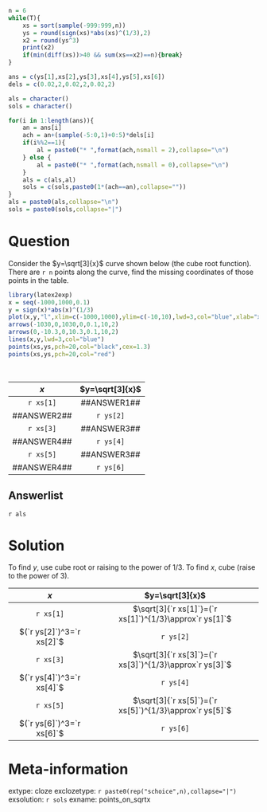 ```r
n = 6
while(T){
    xs = sort(sample(-999:999,n))
    ys = round(sign(xs)*abs(xs)^(1/3),2)
    x2 = round(ys^3)
    print(x2)
    if(min(diff(xs))>40 && sum(xs==x2)==n){break}
}

ans = c(ys[1],xs[2],ys[3],xs[4],ys[5],xs[6])
dels = c(0.02,2,0.02,2,0.02,2)

als = character()
sols = character()

for(i in 1:length(ans)){
    an = ans[i]
    ach = an+(sample(-5:0,1)+0:5)*dels[i]
    if(i%%2==1){
        al = paste0("* ",format(ach,nsmall = 2),collapse="\n")
    } else {
        al = paste0("* ",format(ach,nsmall = 0),collapse="\n")
    }
    als = c(als,al)
    sols = c(sols,paste0(1*(ach==an),collapse=""))
}
als = paste0(als,collapse="\n")
sols = paste0(sols,collapse="|")

```

Question
========

Consider the $y=\sqrt[3]{x}$ curve shown below (the cube root function). There are `r n` points along the curve, find the missing coordinates of those points in the table.

```r
library(latex2exp)
x = seq(-1000,1000,0.1)
y = sign(x)*abs(x)^(1/3)
plot(x,y,"l",xlim=c(-1000,1000),ylim=c(-10,10),lwd=3,col="blue",xlab="x",ylab=TeX("$y=\\sqrt[3]{x}$"))
arrows(-1030,0,1030,0,0.1,10,2)
arrows(0,-10.3,0,10.3,0.1,10,2)
lines(x,y,lwd=3,col="blue")
points(xs,ys,pch=20,col="black",cex=1.3)
points(xs,ys,pch=20,col="red")
```
\

| $x$ | $y=\sqrt[3]{x}$ |
|:---:|:---:|
| `r xs[1]` | ##ANSWER1## |
| ##ANSWER2## | `r ys[2]` |
| `r xs[3]` | ##ANSWER3## |
| ##ANSWER4## | `r ys[4]` |
| `r xs[5]` | ##ANSWER3## |
| ##ANSWER4## | `r ys[6]` |


Answerlist
--------

`r als`


Solution
========

To find $y$, use cube root or raising to the power of $1/3$. To find $x$, cube (raise to the power of $3$).

| $x$ | $y=\sqrt[3]{x}$ |
|:---:|:---:|
| `r xs[1]` | $\sqrt[3]{`r xs[1]`}=(`r xs[1]`)^{1/3}\approx`r ys[1]`$ |
| $(`r ys[2]`)^3=`r xs[2]`$ | `r ys[2]` |
| `r xs[3]` | $\sqrt[3]{`r xs[3]`}=(`r xs[3]`)^{1/3}\approx`r ys[3]`$ |
| $(`r ys[4]`)^3=`r xs[4]`$ | `r ys[4]` |
| `r xs[5]` | $\sqrt[3]{`r xs[5]`}=(`r xs[5]`)^{1/3}\approx`r ys[5]`$ |
| $(`r ys[6]`)^3=`r xs[6]`$ | `r ys[6]` |


Meta-information
============
extype: cloze
exclozetype: `r paste0(rep("schoice",n),collapse="|")`
exsolution: `r sols`
exname: points_on_sqrtx
